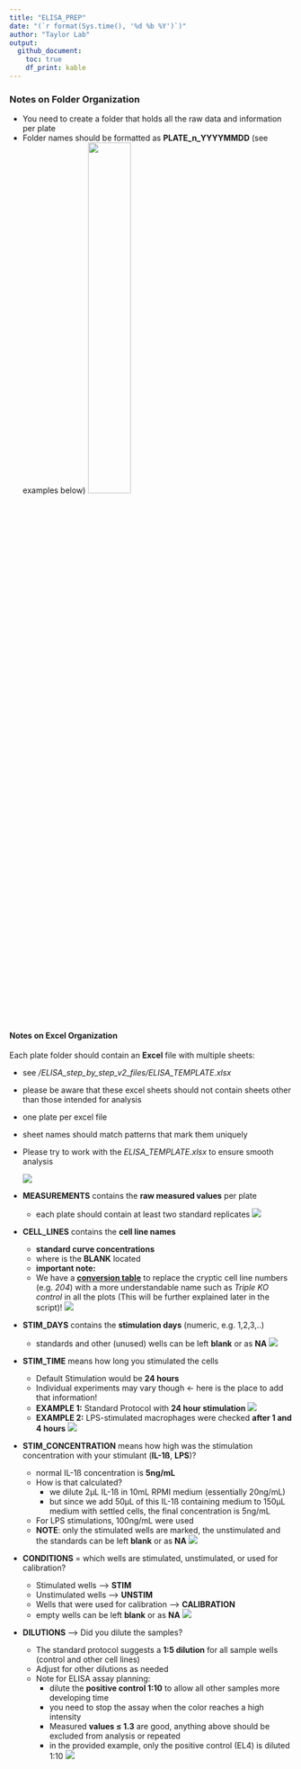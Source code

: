 ```yaml
---
title: "ELISA_PREP"
date: "(`r format(Sys.time(), '%d %b %Y')`)"
author: "Taylor Lab"
output: 
  github_document:
    toc: true
    df_print: kable
---
```


### Notes on Folder Organization

  - You need to create a folder that holds all the raw data and information per plate
  - Folder names should be formatted as **PLATE_n_YYYYMMDD** (see examples below)
  ![](./ELISA_step_by_step_v2_files/FOLDER_ORGANIZATION.png){width=40%}

#### Notes on Excel Organization

Each plate folder should contain an **Excel** file with multiple sheets:

  - see */ELISA_step_by_step_v2_files/ELISA_TEMPLATE.xlsx*
  - please be aware that these excel sheets should not contain sheets other than those intended for analysis
  - one plate per excel file
  - sheet names should match patterns that mark them uniquely
  - Please try to work with the *ELISA_TEMPLATE.xlsx* to ensure smooth analysis
  
    ![](./ELISA_step_by_step_v2_files/ELISA_TEMPLATE.png)

  - **MEASUREMENTS** contains the **raw measured values** per plate
    - each plate should contain at least two standard replicates
    ![](./ELISA_step_by_step_v2_files/MEASUREMENTS.png)
  
  
  - **CELL_LINES** contains the **cell line names** 
    - **standard curve concentrations**
    - where is the **BLANK** located
    - **important note:** 
    - We have a **[conversion table](https://docs.google.com/spreadsheets/d/1gjQIDVPDwxKHS3WYQZIXaAH6z-ppvPbMBUVSXbEaZ5U/edit?usp=sharing)** to replace the cryptic cell line numbers (e.g. *204*) with a more understandable name such as *Triple KO control* in all the plots (This will be further explained later in the script)!
    ![](./ELISA_step_by_step_v2_files/CELL_LINES.png)

  - **STIM_DAYS** contains the **stimulation days** (numeric, e.g. 1,2,3,..)
    - standards and other (unused) wells can be left **blank** or as **NA**
    ![](./ELISA_step_by_step_v2_files/STIM_DAYS.png)


  - **STIM_TIME** means how long you stimulated the cells
    - Default Stimulation would be **24 hours**
    - Individual experiments may vary though <- here is the place to add that information!
    - **EXAMPLE 1:** Standard Protocol with **24 hour stimulation**
    ![](./ELISA_step_by_step_v2_files/STIM_TIME_1.png)
    - **EXAMPLE 2:** LPS-stimulated macrophages were checked **after 1 and 4 hours**
    ![](./ELISA_step_by_step_v2_files/STIM_TIME_2.png)

  - **STIM_CONCENTRATION** means how high was the stimulation concentration with your stimulant (**IL-1ß**, **LPS**)?
    - normal IL-1ß concentration is **5ng/mL**
    - How is that calculated?
      - we dilute 2µL IL-1ß in 10mL RPMI medium (essentially 20ng/mL)
      - but since we add 50µL of this IL-1ß containing medium to 150µL medium with settled cells, the final concentration is 5ng/mL
    - For LPS stimulations, 100ng/mL were used
    - **NOTE**: only the stimulated wells are marked, the unstimulated and the standards can be left **blank** or as **NA**
    ![](./ELISA_step_by_step_v2_files/STIM_CONCENTRATION.png)

  - **CONDITIONS** = which wells are stimulated, unstimulated, or used for calibration?
    - Stimulated wells --> **STIM**
    - Unstimulated wells --> **UNSTIM**
    - Wells that were used for calibration --> **CALIBRATION**
    - empty wells can be left **blank** or as **NA**
    ![](./ELISA_step_by_step_v2_files/CONDITIONS.png)

  - **DILUTIONS** --> Did you dilute the samples? 
    - The standard protocol suggests a **1:5 dilution** for all sample wells (control and other cell lines)
    - Adjust for other dilutions as needed
    - Note for ELISA assay planning:
      - dilute the **positive control 1:10** to allow all other samples more developing time
      - you need to stop the assay when the color reaches a high intensity
      - Measured **values ≤ 1.3** are good, anything above should be excluded from analysis or repeated
      - in the provided example, only the positive control (EL4) is diluted 1:10
    ![](./ELISA_step_by_step_v2_files/DILUTIONS.png)




